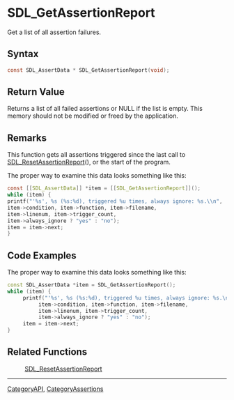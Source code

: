 = SDL_GetAssertionReport =

Get a list of all assertion failures.

== Syntax ==

<syntaxhighlight lang='c'>
const SDL_AssertData * SDL_GetAssertionReport(void);
</syntaxhighlight>

== Return Value ==

Returns a list of all failed assertions or NULL if the list is empty. This
memory should not be modified or freed by the application.



== Remarks ==

This function gets all assertions triggered since the last call to
[[SDL_ResetAssertionReport]](), or the start of the program.

The proper way to examine this data looks something like this:



<syntaxhighlight lang='c'>
const [[SDL_AssertData]] *item = [[SDL_GetAssertionReport]]();
while (item) {
printf("'%s', %s (%s:%d), triggered %u times, always ignore: %s.\\n",
item->condition, item->function, item->filename,
item->linenum, item->trigger_count,
item->always_ignore ? "yes" : "no");
item = item->next;
}
</syntaxhighlight>

== Code Examples ==

The proper way to examine this data looks something like this:
<syntaxhighlight lang='c++'>
const SDL_AssertData *item = SDL_GetAssertionReport();
while (item) {
     printf("'%s', %s (%s:%d), triggered %u times, always ignore: %s.\n",
          item->condition, item->function, item->filename,
          item->linenum, item->trigger_count,
          item->always_ignore ? "yes" : "no");
     item = item->next;
}
</syntaxhighlight>


== Related Functions ==

:[[SDL_ResetAssertionReport]]

----
[[CategoryAPI]], [[CategoryAssertions]]


